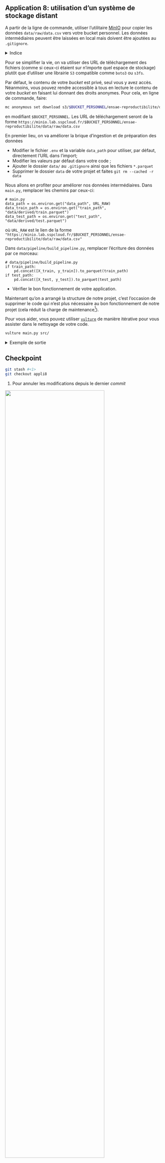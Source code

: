 ::: {.application}

## Application 8: utilisation d'un système de stockage distant

A partir de la ligne de commande,
utiliser l'utilitaire [MinIO](https://min.io/docs/minio/linux/reference/minio-mc.html)
pour copier les données `data/raw/data.csv`
vers votre
bucket personnel. Les données intermédiaires
peuvent être laissées en local mais doivent être ajoutées
au `.gitignore`.


<details>
<summary>Indice</summary>

Structure à adopter:

```.bash
mc cp data/raw/data.csv s3/$BUCKET_PERSONNEL/ensae-reproductibilite/data/raw/data.csv
```

en modifiant `$BUCKET_PERSONNEL`, l'emplacement de votre bucket personnel
</details>

Pour se simplifier la vie, on va utiliser des URL de téléchargement des fichiers
(comme si ceux-ci étaient sur n'importe quel espace de stockage) plutôt que d'utiliser
une librairie `S3` compatible comme `boto3` ou `s3fs`.

Par défaut, le contenu de votre _bucket_ est privé, seul vous y avez accès. Néanmoins,
vous pouvez rendre accessible à tous en lecture le contenu de votre _bucket_ en
faisant lui donnant des droits anonymes.
Pour cela, en ligne de
commande, faire:

```.bash
mc anonymous set download s3/$BUCKET_PERSONNEL/ensae-reproductibilite/data/raw/
```

en modifiant `$BUCKET_PERSONNEL`. Les URL de téléchargement seront de la forme
`https://minio.lab.sspcloud.fr/$BUCKET_PERSONNEL/ensae-reproductibilite/data/raw/data.csv`

En premier lieu, on va améliorer la brique d'ingestion et de préparation des données

- Modifier le fichier `.env` et la variable `data_path` pour utiliser, par défaut, directement l'URL dans l'import;
- Modifier les valeurs par défaut dans votre code ;
- Ajouter le dossier `data/` au `.gitignore` ainsi que les fichiers `*.parquet`
- Supprimer le dossier `data` de votre projet et faites `git rm --cached -r data`


Nous allons en profiter pour améliorer nos données intermédiaires. Dans `main.py`, remplacer les chemins par ceux-ci:

```.python
# main.py
data_path = os.environ.get("data_path", URL_RAW)
data_train_path = os.environ.get("train_path", "data/derived/train.parquet")
data_test_path = os.environ.get("test_path", "data/derived/test.parquet")
```

où `URL_RAW` est le lien de la forme `"https://minio.lab.sspcloud.fr/$BUCKET_PERSONNEL/ensae-reproductibilite/data/raw/data.csv"`

Dans `data/pipeline/build_pipeline.py`, remplacer l'écriture des données par ce morceau:

```.python
# data/pipeline/build_pipeline.py
if train_path:
    pd.concat([X_train, y_train]).to_parquet(train_path)
if test_path:
    pd.concat([X_test, y_test]).to_parquet(test_path)
```

- Vérifier le bon fonctionnement de votre application.


Maintenant qu'on a arrangé la structure de notre projet, c'est l'occasion
de supprimer le code qui n'est plus nécessaire au bon fonctionnement de notre
projet (cela réduit la charge de maintenance[^pourapres]).

Pour vous aider, vous pouvez
utiliser [`vulture`](https://pypi.org/project/vulture/) de manière itérative
pour vous assister dans le nettoyage de votre code.

```.bash
vulture main.py src/
```

<details>
<summary>
Exemple de sortie
</summary>

```.bash
vulture .
```

```.python
src/data/import_data.py:3: unused function 'split_and_count' (60% confidence)
```

</details>

:::

[^pourapres]: Lorsqu'on développe du code qui finalement ne s'avère plus nécessaire, on a souvent un cas de conscience à le supprimer et on préfère le mettre de côté. Au final, ce syndrôme de Diogène est mauvais pour la pérennité du projet : on se retrouve à devoir maintenir une base de code qui n'est, en pratique, pas utilisée. Ce n'est pas un problème de supprimer un code ; si finalement celui-ci s'avère utile, on peut le retrouver grâce à l'historique `Git` et les outils de recherche sur `Github`. Le _package_ `vulture` est très pratique pour diagnostiquer les morceaux de code inutiles dans un projet.

::: {.callout-caution collapse="true"}
## Checkpoint

```.bash
git stash #<1>
git checkout appli8
```
1. Pour annuler les modifications depuis le dernier _commit_


![](/checkpoint.jpg){width=80% fig-align="center"}

:::
